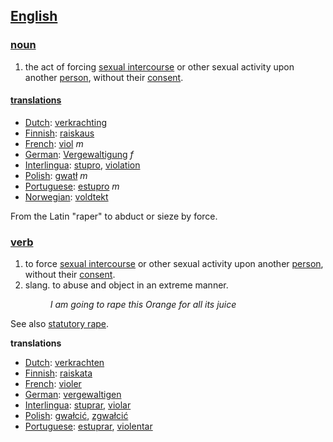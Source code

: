 ==[[English]]==
===[[noun]]===
# the act of forcing [[sexual intercourse]] or other sexual activity upon another [[person]], without their [[consent]].

====[[translation]]s====
*[[Dutch]]: [[verkrachting]]
*[[Finnish]]: [[raiskaus]]
*[[French]]: [[viol]] ''m''
*[[German]]: [[Vergewaltigung]] ''f''
*[[Interlingua]]: [[stupro]], [[violation]]
*[[Polish]]: [[gwatł]] ''m''
*[[Portuguese]]: [[estupro]] ''m''
*[[Norwegian]]: [[voldtekt]]


From the Latin "raper" to abduct or sieze by force.

===[[verb]]===
# to force [[sexual intercourse]] or other sexual activity upon another [[person]], without their [[consent]].
# slang. to abuse and object in an extreme manner.
#: ''I am going to rape this Orange for all its juice''


See also [[statutory rape]].

'''translations'''
*[[Dutch]]: [[verkrachten]]
*[[Finnish]]: [[raiskata]]
*[[French]]: [[violer]] 
*[[German]]: [[vergewaltigen]]
*[[Interlingua]]: [[stuprar]], [[violar]]
*[[Polish]]: [[gwałcić]], [[zgwałcić]]
*[[Portuguese]]: [[estuprar]], [[violentar]]